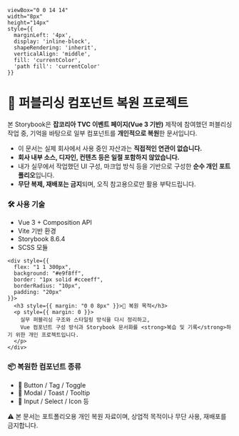 

    viewBox="0 0 14 14" 
    width="8px" 
    height="14px" 
    style={{ 
      marginLeft: '4px',
      display: 'inline-block',
      shapeRendering: 'inherit',
      verticalAlign: 'middle',
      fill: 'currentColor',
      'path fill': 'currentColor'
    }}
>
  <path d="m11.1 7.35-5.5 5.5a.5.5 0 0 1-.7-.7L10.04 7 4.9 1.85a.5.5 0 1 1 .7-.7l5.5 5.5c.2.2.2.5 0 .7Z" />
</svg>

<Meta title="Configure your project" />

<div style={{ padding: "32px 24px", fontFamily: "Pretendard, sans-serif" }}>

  # 🎨 퍼블리싱 컴포넌트 복원 프로젝트

  <p style={{
    fontSize: "16px",
    lineHeight: "1.6",
    backgroundColor: "#f9f9f9",
    padding: "16px",
    borderRadius: "12px",
    border: "1px solid #ddd"
  }}>
    본 Storybook은 <strong>잡코리아 TVC 이벤트 페이지(Vue 3 기반)</strong> 제작에 참여했던 퍼블리싱 작업 중,  
    기억을 바탕으로 일부 컴포넌트를 <strong>개인적으로 복원</strong>한 문서입니다.
  </p>

  <div style={{
    marginTop: "24px",
    fontSize: "15px",
    lineHeight: "1.8"
  }}>
    <ul style={{ paddingLeft: "20px" }}>
      <li>이 문서는 실제 회사에서 사용 중인 자산과는 <strong>직접적인 연관이 없습니다.</strong></li>
      <li><strong>회사 내부 소스, 디자인, 컨텐츠 등은 일절 포함하지 않았습니다.</strong></li>
      <li>내가 실무에서 작업했던 UI 구성, 마크업 방식 등을 기반으로 구성한 <strong>순수 개인 포트폴리오</strong>입니다.</li>
      <li><strong>무단 복제, 재배포는 금지</strong>되며, 오직 참고용으로만 활용 부탁드립니다.</li>
    </ul>
  </div>

  <div style={{
    marginTop: "32px",
    display: "flex",
    flexWrap: "wrap",
    gap: "16px"
  }}>
    <div style={{
      flex: "1 1 300px",
      background: "#fff9ec",
      border: "1px solid #ffe5a8",
      borderRadius: "10px",
      padding: "20px"
    }}>
      <h3 style={{ margin: "0 0 8px" }}>🛠 사용 기술</h3>
      <ul style={{ paddingLeft: "20px", margin: 0 }}>
        <li>Vue 3 + Composition API</li>
        <li>Vite 기반 환경</li>
        <li>Storybook 8.6.4</li>
        <li>SCSS 모듈</li>
      </ul>
    </div>

    <div style={{
      flex: "1 1 300px",
      background: "#e9f8ff",
      border: "1px solid #cceeff",
      borderRadius: "10px",
      padding: "20px"
    }}>
      <h3 style={{ margin: "0 0 8px" }}>🔎 복원 목적</h3>
      <p style={{ margin: 0 }}>
        실무 퍼블리싱 구조와 스타일링 방식을 다시 정리하고,  
        Vue 컴포넌트 구성 방식과 Storybook 문서화를 <strong>복습 및 기록</strong>하기 위한 개인 프로젝트입니다.
      </p>
    </div>
  </div>

  <div style={{ marginTop: "32px" }}>
    <h3 style={{ fontSize: "20px", marginBottom: "12px" }}>📦 복원한 컴포넌트 종류</h3>
    <ul style={{ paddingLeft: "20px" }}>
      <li>🔘 Button / Tag / Toggle</li>
      <li>💬 Modal / Toast / Tooltip</li>
      <li>📁 Input / Select / Icon 등</li>
    </ul>
  </div>

  <div style={{
    marginTop: "40px",
    padding: "20px",
    borderRadius: "12px",
    background: "#fff0f0",
    border: "1px solid #ffc8c8"
  }}>
    <p style={{ margin: 0, color: "#b30000", fontWeight: "500" }}>
      ⚠️ 본 문서는 포트폴리오용 개인 복원 자료이며, 상업적 목적이나 무단 사용, 재배포를 금지합니다.
    </p>
  </div>

</div>

<style>
  {`
  .sb-container {
    margin-bottom: 48px;
  }

  .sb-section {
    width: 100%;
    display: flex;
    flex-direction: row;
    gap: 20px;
  }

  img {
    object-fit: cover;
  }

  .sb-section-title {
    margin-bottom: 32px;
  }

  .sb-section a:not(h1 a, h2 a, h3 a) {
    font-size: 14px;
  }

  .sb-section-item, .sb-grid-item {
    flex: 1;
    display: flex;
    flex-direction: column;
  }

  .sb-section-item-heading {
    padding-top: 20px !important;
    padding-bottom: 5px !important;
    margin: 0 !important;
  }
  .sb-section-item-paragraph {
    margin: 0;
    padding-bottom: 10px;
  }

  .sb-chevron {
    margin-left: 5px;
  }

  .sb-features-grid {
    display: grid;
    grid-template-columns: repeat(2, 1fr);
    grid-gap: 32px 20px;
  }

  .sb-socials {
    display: grid;
    grid-template-columns: repeat(4, 1fr);
  }

  .sb-socials p {
    margin-bottom: 10px;
  }

  .sb-explore-image {
    max-height: 32px;
    align-self: flex-start;
  }

  .sb-addon {
    width: 100%;
    display: flex;
    align-items: center;
    position: relative;
    background-color: #EEF3F8;
    border-radius: 5px;
    border: 1px solid rgba(0, 0, 0, 0.05);
    background: #EEF3F8;
    height: fit-content;
    margin-bottom: 48px;
    overflow: hidden;
    padding:20px;
  }

  .sb-addon-text {
    padding-left: 48px;
    max-width: 240px;
  }

  .sb-addon-text h4 {
    padding-top: 0px;
  }

  .sb-addon-img {
    position: absolute;
    left: 345px;
    top: 0;
    height: 100%;
    width: 200%;
    overflow: hidden;
  }

  .sb-addon-img img {
    width: 650px;
    transform: rotate(-15deg);
    margin-left: 40px;
    margin-top: -72px;
    box-shadow: 0 0 1px rgba(255, 255, 255, 0);
    backface-visibility: hidden;
  }

  @media screen and (max-width: 800px) {
    .sb-addon-img {
      left: 300px;
    }
  }

  @media screen and (max-width: 600px) {
    .sb-section {
      flex-direction: column;
    }

    .sb-features-grid {
      grid-template-columns: repeat(1, 1fr);
    }

    .sb-socials {
      grid-template-columns: repeat(2, 1fr);
    }

    .sb-addon {
      height: 280px;
      align-items: flex-start;
      padding-top: 32px;
      overflow: hidden;
    }

    .sb-addon-text {
      padding-left: 24px;
    }

    .sb-addon-img {
      right: 0;
      left: 0;
      top: 130px;
      bottom: 0;
      overflow: hidden;
      height: auto;
      width: 124%;
    }

    .sb-addon-img img {
      width: 1200px;
      transform: rotate(-12deg);
      margin-left: 0;
      margin-top: 48px;
      margin-bottom: -40px;
      margin-left: -24px;
    }
  }
  `}
</style>
